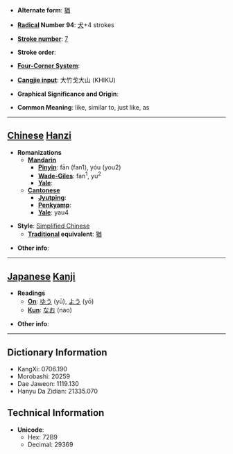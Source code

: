 * '''Alternate form''': [[猶]]

* '''[[Wiktionary:Chinese radical index| Radical]] Number 94''': [[Wiktionary:Chinese radical index 犬|犬]]+4 strokes

* '''[[Wiktionary:Chinese total strokes index|Stroke number]]''': [[Wiktionary:Chinese total strokes index 7|7]]

* '''Stroke order''': 

* '''[[Wiktionary:Chinese four corner index|Four-Corner System]]''': 

* '''[[Wiktionary:Chinese Cangjie index|Cangjie input]]''': 大竹戈大山 (KHIKU)

* '''Graphical Significance and Origin''': 

* '''Common Meaning''': like, similar to, just like, as

----

== [[Chinese]] [[Hanzi]] ==

* '''Romanizations'''
** '''[[Mandarin]]'''
*** '''[[Pinyin]]''': fān (fan1), yóu (you2)
*** '''[[Wade-Giles]]''': fan<sup>1</sup>, yu<sup>2</sup>
*** '''[[Yale]]''': 
** '''[[Cantonese]]'''
*** '''[[Jyutping]]''':
*** '''[[Penkyamp]]''': 
*** '''[[Yale]]''': yau4

* '''Style''': [[Simplified Chinese]] 
** '''[[Traditional Chinese|Traditional]] equivalent''': [[猶]]

* '''Other info''': 

----

== [[Japanese]] [[Kanji]] ==

* '''Readings'''
** '''[[On]]''': [[ゆう]] (yū), [[よう]] (yō)
** '''[[Kun]]''': [[なお]] (nao)

* '''Other info''':  

----

== Dictionary Information ==

* KangXi: 0706.190
* Morobashi: 20259
* Dae Jaweon: 1119.130
* Hanyu Da Zidian: 21335.070

== Technical Information ==

* '''Unicode''':
** Hex: 72B9
** Decimal: 29369